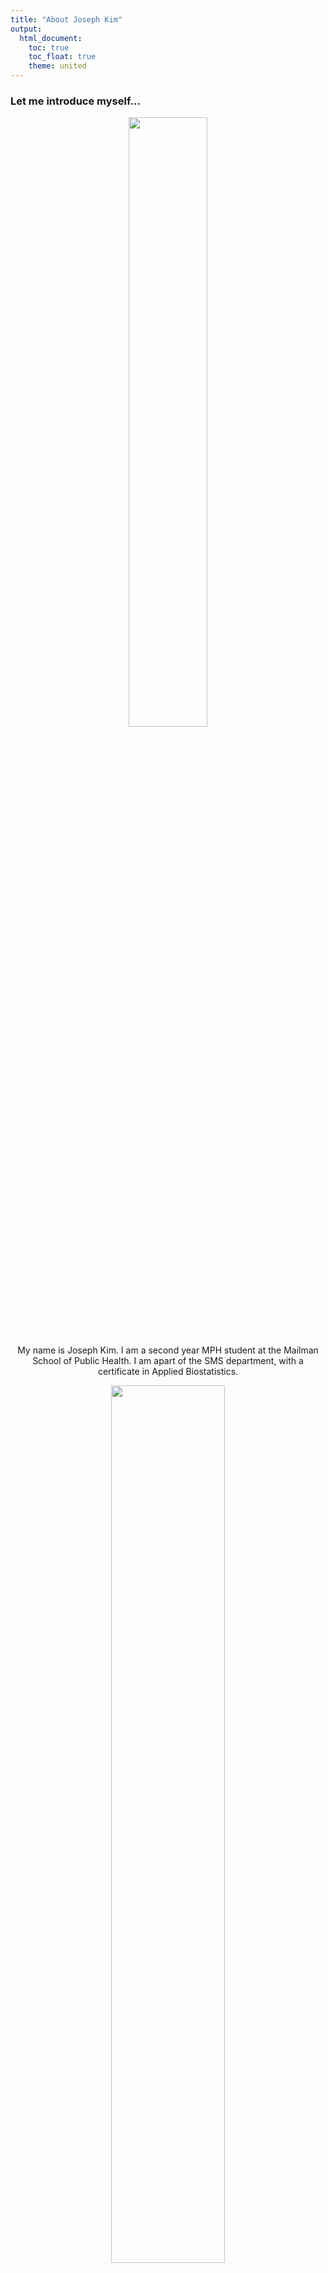 ```yaml
---
title: "About Joseph Kim"
output: 
  html_document:
    toc: true
    toc_float: true
    theme: united
---
```


### Let me introduce myself...

<center> <img src="hi.gif" style="width:50%">
<br>
<center>

My name is Joseph Kim. I am a second year MPH student at the Mailman School of Public Health. I am apart of the SMS department, with a certificate in Applied Biostatistics. 


<center><img src="mailman.png" style="width:60%">
<br>
<center>

I am originally from New Jersey, right across the George Washington Bridge. I went to undergrad at Wesleyan Univeristy in Middletown,CT and also spent time as a public school teacher in New Haven, CT. 


<center><img src="gwb.jpg" style="width:75%">
<br>
<center>

I am intereted in a career in data science, specifically in regards to quantitative research resolving nutrition and obesity. 